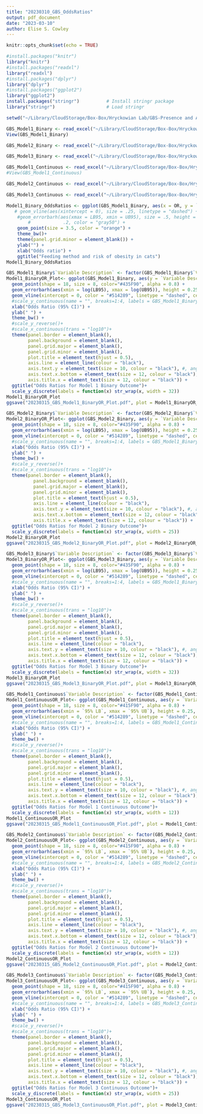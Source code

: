 ```yaml
---
title: "20230310_GBS_OddsRatios"
output: pdf_document
date: "2023-03-10"
author: Elise S. Cowley
---
```


```r
knitr::opts_chunk$set(echo = TRUE)
```

```r
#install.packages("knitr")
library("knitr")
#install.packages("readxl")
library("readxl")
#install.packages("dplyr")
library("dplyr")
#install.packages("ggplot2")
library("ggplot2")
install.packages("stringr")          # Install stringr package
library("stringr")                   # Load stringr
```

```r

setwd("~/Library/CloudStorage/Box-Box/Hryckowian Lab/GBS-Presence and Abundance/July2022-Stats/20221213 - Fay - Secondary Analysis - 3 Decimal")

GBS_Model1_Binary <- read_excel("~/Library/CloudStorage/Box-Box/Hryckowian Lab/GBS-Presence and Abundance/July2022-Stats/20221213 - Fay - Secondary Analysis - 3 Decimal/FDR corrected/20230310_MultivariateSummaries_OddsRatioPlot.xlsx", sheet = "Model 1 - Binary")
View(GBS_Model1_Binary)

GBS_Model2_Binary <- read_excel("~/Library/CloudStorage/Box-Box/Hryckowian Lab/GBS-Presence and Abundance/July2022-Stats/20221213 - Fay - Secondary Analysis - 3 Decimal/FDR corrected/20230310_MultivariateSummaries_OddsRatioPlot.xlsx", sheet = "Model 2 - Binary")

GBS_Model3_Binary <- read_excel("~/Library/CloudStorage/Box-Box/Hryckowian Lab/GBS-Presence and Abundance/July2022-Stats/20221213 - Fay - Secondary Analysis - 3 Decimal/FDR corrected/20230310_MultivariateSummaries_OddsRatioPlot.xlsx", sheet = "Model 3 - Binary")
```

```r
GBS_Model1_Continuous <- read_excel("~/Library/CloudStorage/Box-Box/Hryckowian Lab/GBS-Presence and Abundance/July2022-Stats/20221213 - Fay - Secondary Analysis - 3 Decimal/FDR corrected/20230310_MultivariateSummaries_OddsRatioPlot.xlsx", sheet = "Model 1 - Continuous")
#View(GBS_Model1_Continuous)

GBS_Model2_Continuous <- read_excel("~/Library/CloudStorage/Box-Box/Hryckowian Lab/GBS-Presence and Abundance/July2022-Stats/20221213 - Fay - Secondary Analysis - 3 Decimal/FDR corrected/20230310_MultivariateSummaries_OddsRatioPlot.xlsx", sheet = "Model 2 - Continuous")

GBS_Model3_Continuous <- read_excel("~/Library/CloudStorage/Box-Box/Hryckowian Lab/GBS-Presence and Abundance/July2022-Stats/20221213 - Fay - Secondary Analysis - 3 Decimal/FDR corrected/20230310_MultivariateSummaries_OddsRatioPlot.xlsx", sheet = "Model 3 - Continuous")
```


```r
Model1_Binary_OddsRatios <- ggplot(GBS_Model1_Binary, aes(x = OR, y = `Variable Description`)) + 
   # geom_vline(aes(xintercept = 0), size = .25, linetype = "dashed") + 
    #geom_errorbarh(aes(xmax = LB95, xmin = UB95), size = .5, height = 
        #            .2, color = "gray50") +
    geom_point(size = 3.5, color = "orange") +
    theme_bw()+
    theme(panel.grid.minor = element_blank()) +
    ylab("") +
    xlab("Odds ratio") + 
    ggtitle("Feeding method and risk of obesity in cats")
Model1_Binary_OddsRatios
```
```r
GBS_Model1_Binary$`Variable Description` <- factor(GBS_Model1_Binary$`Variable Description`, levels = GBS_Model1_Binary$`Variable Description`)
Model1_BinaryOR_Plot<- ggplot(GBS_Model1_Binary, aes(y = `Variable Description`, x = log(OR))) +
  geom_point(shape = 18, size = 8, color="#435F90", alpha = 0.8) +  
  geom_errorbarh(aes(xmin = log(LB95), xmax = log(UB95)), height = 0.25, alpha = 0.7) +
  geom_vline(xintercept = 0, color = "#514289", linetype = "dashed", cex = 0.7) +
  #scale_y_continuous(name = "", breaks=1:4, labels = GBS_Model1_Binary$label, trans = "reverse") +
  xlab("Odds Ratio (95% CI)") + 
  ylab(" ") + 
  theme_bw() +
  #scale_y_reverse()+
  #scale_x_continuous(trans = "log10")+
  theme(panel.border = element_blank(),
        panel.background = element_blank(),
        panel.grid.major = element_blank(), 
        panel.grid.minor = element_blank(), 
        plot.title = element_text(hjust = 0.5),
        axis.line = element_line(colour = "black"),
        axis.text.y = element_text(size = 10, colour = "black"), #, angle=45, vjust=1, hjust=1),
        axis.text.x.bottom = element_text(size = 12, colour = "black"),
        axis.title.x = element_text(size = 12, colour = "black")) +
  ggtitle("Odds Ratios for Model 1 Binary Outcome")+
  scale_y_discrete(labels = function(x) str_wrap(x, width = 32))
Model1_BinaryOR_Plot
ggsave("20230315_GBS_Model1_BinaryOR_Plot.pdf", plot = Model1_BinaryOR_Plot, width = 7, height = 7)
```

```r
GBS_Model2_Binary$`Variable Description` <- factor(GBS_Model2_Binary$`Variable Description`, levels = GBS_Model2_Binary$`Variable Description`)
Model2_BinaryOR_Plot<- ggplot(GBS_Model2_Binary, aes(y = `Variable Description`, x = log(OR))) +
  geom_point(shape = 18, size = 8, color="#435F90", alpha = 0.8) +  
  geom_errorbarh(aes(xmin = log(LB95), xmax = log(UB95)), height = 0.25, alpha = 0.7) +
  geom_vline(xintercept = 0, color = "#514289", linetype = "dashed", cex = 0.7) +
  #scale_y_continuous(name = "", breaks=1:4, labels = GBS_Model1_Binary$label, trans = "reverse") +
  xlab("Odds Ratio (95% CI)") + 
  ylab(" ") + 
  theme_bw() +
  #scale_y_reverse()+
  #scale_x_continuous(trans = "log10")+
  theme(panel.border = element_blank(),
          panel.background = element_blank(),
          panel.grid.major = element_blank(), 
          panel.grid.minor = element_blank(), 
          plot.title = element_text(hjust = 0.5),
          axis.line = element_line(colour = "black"),
          axis.text.y = element_text(size = 10, colour = "black"), #, angle=45, vjust=1, hjust=1),
          axis.text.x.bottom = element_text(size = 12, colour = "black"),
          axis.title.x = element_text(size = 12, colour = "black")) +
  ggtitle("Odds Ratios for Model 2 Binary Outcome")+
  scale_y_discrete(labels = function(x) str_wrap(x, width = 25))
Model2_BinaryOR_Plot
ggsave("20230315_GBS_Model2_BinaryOR_Plot.pdf", plot = Model2_BinaryOR_Plot, width = 7, height = 7)
```

```r
GBS_Model3_Binary$`Variable Description` <- factor(GBS_Model3_Binary$`Variable Description`, levels = GBS_Model3_Binary$`Variable Description`)
Model3_BinaryOR_Plot<- ggplot(GBS_Model3_Binary, aes(y = `Variable Description`, x = log(OR))) +
  geom_point(shape = 18, size = 8, color="#435F90", alpha = 0.8) +  
  geom_errorbarh(aes(xmin = log(LB95), xmax = log(UB95)), height = 0.25, alpha = 0.7) +
  geom_vline(xintercept = 0, color = "#514289", linetype = "dashed", cex = 0.7) +
  #scale_y_continuous(name = "", breaks=1:4, labels = GBS_Model1_Binary$label, trans = "reverse") +
  xlab("Odds Ratio (95% CI)") + 
  ylab(" ") + 
  theme_bw() +
  #scale_y_reverse()+
  #scale_x_continuous(trans = "log10")+
  theme(panel.border = element_blank(),
        panel.background = element_blank(),
        panel.grid.major = element_blank(), 
        panel.grid.minor = element_blank(), 
        plot.title = element_text(hjust = 0.5),
        axis.line = element_line(colour = "black"),
        axis.text.y = element_text(size = 10, colour = "black"), #, angle=45, vjust=1, hjust=1),
        axis.text.x.bottom = element_text(size = 12, colour = "black"),
        axis.title.x = element_text(size = 12, colour = "black")) +
  ggtitle("Odds Ratios for Model 3 Binary Outcome")+
  scale_y_discrete(labels = function(x) str_wrap(x, width = 32))
Model3_BinaryOR_Plot
ggsave("20230315_GBS_Model3_BinaryOR_Plot.pdf", plot = Model3_BinaryOR_Plot, width = 7, height = 7)
```


```r
GBS_Model1_Continuous$`Variable Description` <- factor(GBS_Model1_Continuous$`Variable Description`, levels = GBS_Model1_Continuous$`Variable Description`)
Model1_ContinuousOR_Plot<- ggplot(GBS_Model1_Continuous, aes(y = `Variable Description`, x = Coef.)) +
  geom_point(shape = 18, size = 8, color="#415F90", alpha = 0.8) +  
  geom_errorbarh(aes(xmin = `95% LB`, xmax = `95% UB`), height = 0.25, alpha = 0.7) +
  geom_vline(xintercept = 0, color = "#514289", linetype = "dashed", cex = 0.7) +
  #scale_y_continuous(name = "", breaks=1:4, labels = GBS_Model1_Continuous$label, trans = "reverse") +
  xlab("Odds Ratio (95% CI)") + 
  ylab(" ") + 
  theme_bw() +
  #scale_y_reverse()+
  #scale_x_continuous(trans = "log10")+
  theme(panel.border = element_blank(),
        panel.background = element_blank(),
        panel.grid.major = element_blank(), 
        panel.grid.minor = element_blank(), 
        plot.title = element_text(hjust = 0.5),
        axis.line = element_line(colour = "black"),
        axis.text.y = element_text(size = 10, colour = "black"), #, angle=45, vjust=1, hjust=1),
        axis.text.x.bottom = element_text(size = 12, colour = "black"),
        axis.title.x = element_text(size = 12, colour = "black")) +
  ggtitle("Odds Ratios for Model 1 Continuous Outcome")+
  scale_y_discrete(labels = function(x) str_wrap(x, width = 12))
Model1_ContinuousOR_Plot
ggsave("20230315_GBS_Model1_ContinuousOR_Plot.pdf", plot = Model1_ContinuousOR_Plot, width = 7, height = 7)
```


```r
GBS_Model2_Continuous$`Variable Description` <- factor(GBS_Model2_Continuous$`Variable Description`, levels = GBS_Model2_Continuous$`Variable Description`)
Model2_ContinuousOR_Plot<- ggplot(GBS_Model2_Continuous, aes(y = `Variable Description`, x = Coef.)) +
  geom_point(shape = 18, size = 8, color="#415F90", alpha = 0.8) +  
  geom_errorbarh(aes(xmin = `95% LB`, xmax = `95% UB`), height = 0.25, alpha = 0.7) +
  geom_vline(xintercept = 0, color = "#514289", linetype = "dashed", cex = 0.7) +
  #scale_y_continuous(name = "", breaks=1:4, labels = GBS_Model2_Continuous$label, trans = "reverse") +
  xlab("Odds Ratio (95% CI)") + 
  ylab(" ") + 
  theme_bw() +
  #scale_y_reverse()+
  #scale_x_continuous(trans = "log10")+
  theme(panel.border = element_blank(),
        panel.background = element_blank(),
        panel.grid.major = element_blank(), 
        panel.grid.minor = element_blank(), 
        plot.title = element_text(hjust = 0.5),
        axis.line = element_line(colour = "black"),
        axis.text.y = element_text(size = 10, colour = "black"), #, angle=45, vjust=1, hjust=1),
        axis.text.x.bottom = element_text(size = 12, colour = "black"),
        axis.title.x = element_text(size = 12, colour = "black")) +
  ggtitle("Odds Ratios for Model 2 Continuous Outcome")+
  scale_y_discrete(labels = function(x) str_wrap(x, width = 12))
Model2_ContinuousOR_Plot
ggsave("20230315_GBS_Model2_ContinuousOR_Plot.pdf", plot = Model2_ContinuousOR_Plot, width = 7, height = 7)
```


```r
GBS_Model3_Continuous$`Variable Description` <- factor(GBS_Model3_Continuous$`Variable Description`, levels = GBS_Model3_Continuous$`Variable Description`)
Model3_ContinuousOR_Plot<- ggplot(GBS_Model3_Continuous, aes(y = `Variable Description`, x = Coef.)) +
  geom_point(shape = 18, size = 8, color="#415F90", alpha = 0.8) +  
  geom_errorbarh(aes(xmin = `95% LB`, xmax = `95% UB`), height = 0.25, alpha = 0.7) +
  geom_vline(xintercept = 0, color = "#514289", linetype = "dashed", cex = 0.7) +
  #scale_y_continuous(name = "", breaks=1:4, labels = GBS_Model3_Continuous$label, trans = "reverse") +
  xlab("Odds Ratio (95% CI)") + 
  ylab(" ") + 
  theme_bw() +
  #scale_y_reverse()+
  #scale_x_continuous(trans = "log10")+
  theme(panel.border = element_blank(),
        panel.background = element_blank(),
        panel.grid.major = element_blank(), 
        panel.grid.minor = element_blank(), 
        plot.title = element_text(hjust = 0.5),
        axis.line = element_line(colour = "black"),
        axis.text.y = element_text(size = 10, colour = "black"), #, angle=45, vjust=1, hjust=1),
        axis.text.x.bottom = element_text(size = 12, colour = "black"),
        axis.title.x = element_text(size = 12, colour = "black")) +
  ggtitle("Odds Ratios for Model 3 Continuous Outcome")+
  scale_y_discrete(labels = function(x) str_wrap(x, width = 25))
Model3_ContinuousOR_Plot
ggsave("20230315_GBS_Model3_ContinuousOR_Plot.pdf", plot = Model3_ContinuousOR_Plot, width = 7, height = 7)
```
